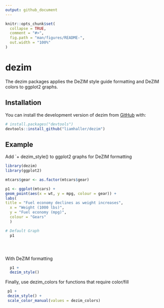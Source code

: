 ```yaml
---
output: github_document
---
```


<!-- README.md is generated from README.Rmd. Please edit that file -->

```r
knitr::opts_chunk$set(
  collapse = TRUE,
  comment = "#>",
  fig.path = "man/figures/README-",
  out.width = "100%"
)
```

# dezim

<!-- badges: start -->
<!-- badges: end -->

The dezim packages applies the DeZIM style guide formatting and DeZIM colors to ggplot2 graphs.


## Installation

You can install the development version of dezim from [GitHub](https://github.com/) with:

``` r
# install.packages("devtools")
devtools::install_github("liamhaller/dezim")
```

## Example

Add `+ dezim_style() to ggplot2 graphs for DeZIM formatting
```r
library(dezim)
library(ggplot2)

mtcars$gear <- as.factor(mtcars$gear)

p1 <- ggplot(mtcars) +
geom_point(aes(x = wt, y = mpg, colour = gear)) +
labs(
title = "Fuel economy declines as weight increases",
  x = "Weight (1000 lbs)",
  y = "Fuel economy (mpg)",
  colour = "Gears"
  )

# Default Graph
  p1





```


With DeZIM formatting
```r
  p1 +
  dezim_style()
```


Finally, use dezim_colors for functions that require color/fill
```r
 p1 +
 dezim_style() +
 scale_color_manual(values = dezim_colors)
```



